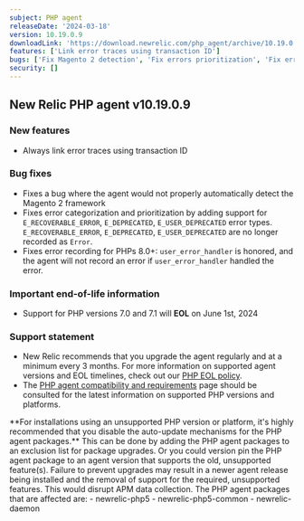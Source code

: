 ```yaml
---
subject: PHP agent
releaseDate: '2024-03-18'
version: 10.19.0.9
downloadLink: 'https://download.newrelic.com/php_agent/archive/10.19.0.9'
features: ['Link error traces using transaction ID']
bugs: ['Fix Magento 2 detection', 'Fix errors prioritization', 'Fix error recording for PHPs 8.0+']
security: []
---
```

## New Relic PHP agent v10.19.0.9

### New features

* Always link error traces using transaction ID

### Bug fixes

* Fixes a bug where the agent would not properly automatically detect the Magento 2 framework
* Fixes error categorization and prioritization by adding support for `E_RECOVERABLE_ERROR`, `E_DEPRECATED`, `E_USER_DEPRECATED` error types. `E_RECOVERABLE_ERROR`, `E_DEPRECATED`, `E_USER_DEPRECATED` are no longer recorded as `Error`.
* Fixes error recording for PHPs 8.0+: `user_error_handler` is honored, and the agent will not record an error if `user_error_handler` handled the error.

### Important end-of-life information

* Support for PHP versions 7.0 and 7.1 will **EOL** on June 1st, 2024

### Support statement

* New Relic recommends that you upgrade the agent regularly and at a minimum every 3 months. For more information on supported agent versions and EOL timelines, check out our [PHP EOL policy](https://docs.newrelic.com/docs/apm/agents/php-agent/getting-started/php-agent-eol-policy/).
* The [PHP agent compatibility and requirements](https://docs.newrelic.com/docs/apm/agents/php-agent/getting-started/php-agent-compatibility-requirements/) page should be consulted for the latest information on supported PHP versions and platforms.

<Callout variant="important">
**For installations using an unsupported PHP version or platform, it's highly recommended that you disable the auto-update mechanisms for the PHP agent packages.** This can be done by adding the PHP agent packages to an exclusion list for package upgrades. Or you could version pin the PHP agent package to an agent version that supports the old, unsupported feature(s). Failure to prevent upgrades may result in a newer agent release being installed and the removal of support for the required, unsupported features. This would disrupt APM data collection.
The PHP agent packages that are affected are:
   - newrelic-php5
   - newrelic-php5-common
   - newrelic-daemon
</Callout>
